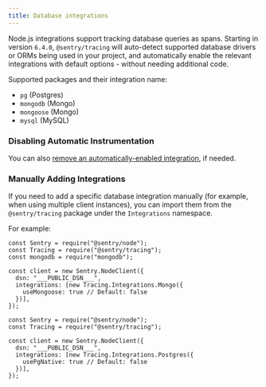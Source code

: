 ```yaml
---
title: Database integrations
---
```


Node.js integrations support tracking database queries as spans. Starting in version `6.4.0`, `@sentry/tracing` will auto-detect supported database drivers or ORMs being used in your project, and automatically enable the relevant integrations with default options - without needing additional code.

Supported packages and their integration name: 
- `pg` (Postgres)
- `mongodb` (Mongo)
- `mongoose` (Mongo)
- `mysql` (MySQL)

### Disabling Automatic Instrumentation

You can also [remove an automatically-enabled integration](/platforms/node/configuration/integrations/#removing-an-integration), if needed.

### Manually Adding Integrations

If you need to add a specific database integration manually (for example, when using multiple client instances), you can import them from the `@sentry/tracing` package under the `Integrations` namespace.

For example:

```javascript{tabTitle: MongoDB}
const Sentry = require("@sentry/node");
const Tracing = require("@sentry/tracing");
const mongodb = require("mongodb");

const client = new Sentry.NodeClient({
  dsn: "___PUBLIC_DSN___",
  integrations: [new Tracing.Integrations.Mongo({
    useMongoose: true // Default: false
  })],
});
```

```javascript{tabTitle: Postgres}
const Sentry = require("@sentry/node");
const Tracing = require("@sentry/tracing");

const client = new Sentry.NodeClient({
  dsn: "___PUBLIC_DSN___",
  integrations: [new Tracing.Integrations.Postgres({
    usePgNative: true // Default: false
  })],
});
```
